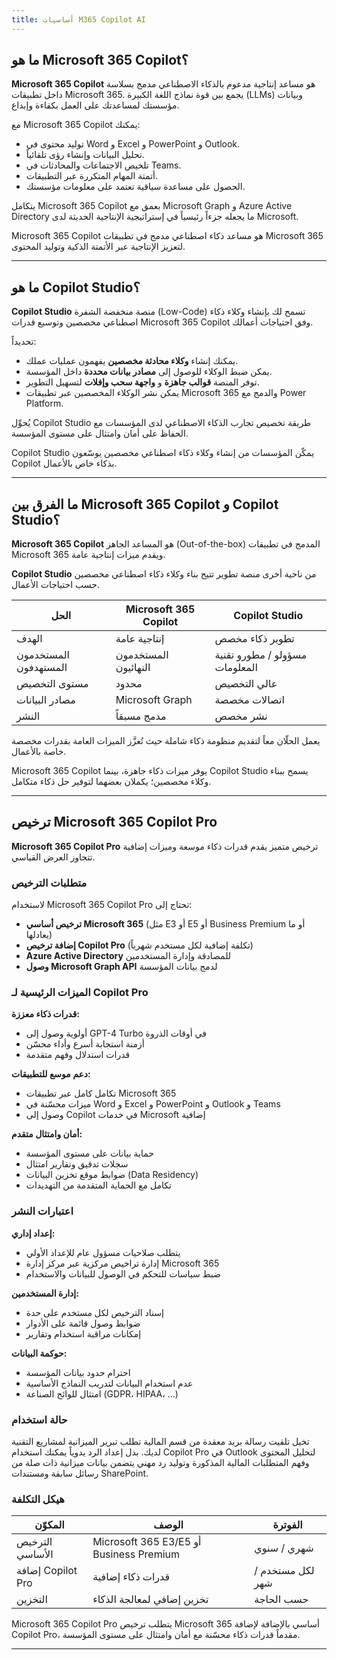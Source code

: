 ---
title: أساسيات M365 Copilot AI
---

## ما هو Microsoft 365 Copilot؟

**Microsoft 365 Copilot** هو مساعد إنتاجية مدعوم بالذكاء الاصطناعي مدمج بسلاسة داخل تطبيقات Microsoft 365. يجمع بين قوة نماذج اللغة الكبيرة (LLMs) وبيانات مؤسستك لمساعدتك على العمل بكفاءة وإبداع.

مع Microsoft 365 Copilot يمكنك:
- توليد محتوى في Word و Excel و PowerPoint و Outlook.
- تحليل البيانات وإنشاء رؤى تلقائياً.
- تلخيص الاجتماعات والمحادثات في Teams.
- أتمتة المهام المتكررة عبر التطبيقات.
- الحصول على مساعدة سياقية تعتمد على معلومات مؤسستك.

يتكامل Microsoft 365 Copilot بعمق مع Microsoft Graph و Azure Active Directory ما يجعله جزءاً رئيسياً في إستراتيجية الإنتاجية الحديثة لدى Microsoft.

<Callout title="خلاصة أساسية">
Microsoft 365 Copilot هو مساعد ذكاء اصطناعي مدمج في تطبيقات Microsoft 365 لتعزيز الإنتاجية عبر الأتمتة الذكية وتوليد المحتوى.
</Callout>

---

## ما هو Copilot Studio؟

**Copilot Studio** منصة منخفضة الشفرة (Low-Code) تسمح لك بإنشاء وكلاء ذكاء اصطناعي مخصصين وتوسيع قدرات Microsoft 365 Copilot وفق احتياجات أعمالك.

تحديداً:
- يمكنك إنشاء **وكلاء محادثة مخصصين** يفهمون عمليات عملك.
- يمكن ضبط الوكلاء للوصول إلى **مصادر بيانات محددة** داخل المؤسسة.
- توفر المنصة **قوالب جاهزة** و **واجهة سحب وإفلات** لتسهيل التطوير.
- يمكن نشر الوكلاء المخصصين عبر تطبيقات Microsoft 365 والدمج مع Power Platform.

يُحوِّل Copilot Studio طريقة تخصيص تجارب الذكاء الاصطناعي لدى المؤسسات مع الحفاظ على أمان وامتثال على مستوى المؤسسة.

<Callout title="خلاصة أساسية">
Copilot Studio يمكّن المؤسسات من إنشاء وكلاء ذكاء اصطناعي مخصصين يوسّعون Copilot بذكاء خاص بالأعمال.
</Callout>

---

## ما الفرق بين Microsoft 365 Copilot و Copilot Studio؟

**Microsoft 365 Copilot** هو المساعد الجاهز (Out-of-the-box) المدمج في تطبيقات Microsoft 365 ويقدم ميزات إنتاجية عامة.

**Copilot Studio** من ناحية أخرى منصة تطوير تتيح بناء وكلاء ذكاء اصطناعي مخصصين حسب احتياجات الأعمال.

| الحل | Microsoft 365 Copilot | Copilot Studio |
|------|-----------------------|----------------|
| الهدف | إنتاجية عامة | تطوير ذكاء مخصص |
| المستخدمون المستهدفون | المستخدمون النهائيون | مسؤولو / مطورو تقنية المعلومات |
| مستوى التخصيص | محدود | عالي التخصيص |
| مصادر البيانات | Microsoft Graph | اتصالات مخصصة |
| النشر | مدمج مسبقاً | نشر مخصص |

يعمل الحلّان معاً لتقديم منظومة ذكاء شاملة حيث تُعزَّز الميزات العامة بقدرات مخصصة خاصة بالأعمال.

<Callout title="خلاصة أساسية">
Microsoft 365 Copilot يوفر ميزات ذكاء جاهزة، بينما Copilot Studio يسمح ببناء وكلاء مخصصين؛ يكملان بعضهما لتوفير حل ذكاء متكامل.
</Callout>

---

## ترخيص Microsoft 365 Copilot Pro

**Microsoft 365 Copilot Pro** ترخيص متميز يقدم قدرات ذكاء موسعة وميزات إضافية تتجاوز العرض القياسي.

### متطلبات الترخيص

لاستخدام Microsoft 365 Copilot Pro تحتاج إلى:
- **ترخيص أساسي Microsoft 365** (مثل E3 أو E5 أو Business Premium أو ما يعادلها)
- **إضافة ترخيص Copilot Pro** (تكلفة إضافية لكل مستخدم شهرياً)
- **Azure Active Directory** للمصادقة وإدارة المستخدمين
- **وصول Microsoft Graph API** لدمج بيانات المؤسسة

### الميزات الرئيسية لـ Copilot Pro

**قدرات ذكاء معززة:**
- أولوية وصول إلى GPT-4 Turbo في أوقات الذروة
- أزمنة استجابة أسرع وأداء محسّن
- قدرات استدلال وفهم متقدمة

**دعم موسع للتطبيقات:**
- تكامل كامل عبر تطبيقات Microsoft 365
- ميزات محسّنة في Word و Excel و PowerPoint و Outlook و Teams
- وصول إلى Copilot في خدمات Microsoft إضافية

**أمان وامتثال متقدم:**
- حماية بيانات على مستوى المؤسسة
- سجلات تدقيق وتقارير امتثال
- ضوابط موقع تخزين البيانات (Data Residency)
- تكامل مع الحماية المتقدمة من التهديدات

### اعتبارات النشر

**إعداد إداري:**
- يتطلب صلاحيات مسؤول عام للإعداد الأولي
- إدارة تراخيص مركزية عبر مركز إدارة Microsoft 365
- ضبط سياسات للتحكم في الوصول للبيانات والاستخدام

**إدارة المستخدمين:**
- إسناد الترخيص لكل مستخدم على حدة
- ضوابط وصول قائمة على الأدوار
- إمكانات مراقبة استخدام وتقارير

**حوكمة البيانات:**
- احترام حدود بيانات المؤسسة
- عدم استخدام البيانات لتدريب النماذج الأساسية
- امتثال للوائح الصناعة (GDPR، HIPAA، ...)

### حالة استخدام

تخيل تلقيت رسالة بريد معقدة من قسم المالية تطلب تبرير الميزانية لمشاريع التقنية لديك. بدل إعداد الرد يدوياً يمكنك استخدام Copilot Pro في Outlook لتحليل المحتوى وفهم المتطلبات المالية المذكورة وتوليد رد مهني يتضمن بيانات ميزانية ذات صلة من رسائل سابقة ومستندات SharePoint.

### هيكل التكلفة

| المكوّن | الوصف | الفوترة |
|---------|-------|---------|
| الترخيص الأساسي | Microsoft 365 E3/E5 أو Business Premium | شهري / سنوي |
| إضافة Copilot Pro | قدرات ذكاء إضافية | لكل مستخدم / شهر |
| التخزين | تخزين إضافي لمعالجة الذكاء | حسب الحاجة |

<Callout title="خلاصة أساسية">
Microsoft 365 Copilot Pro يتطلب ترخيص Microsoft 365 أساسي بالإضافة لإضافة Copilot Pro، مقدماً قدرات ذكاء محسّنة مع أمان وامتثال على مستوى المؤسسة.
</Callout>

---
